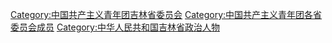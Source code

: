 [[Category:中国共产主义青年团吉林省委员会|Category:中国共产主义青年团吉林省委员会]]
[[Category:中国共产主义青年团各省委员会成员|Category:中国共产主义青年团各省委员会成员]]
[[Category:中华人民共和国吉林省政治人物|Category:中华人民共和国吉林省政治人物]]